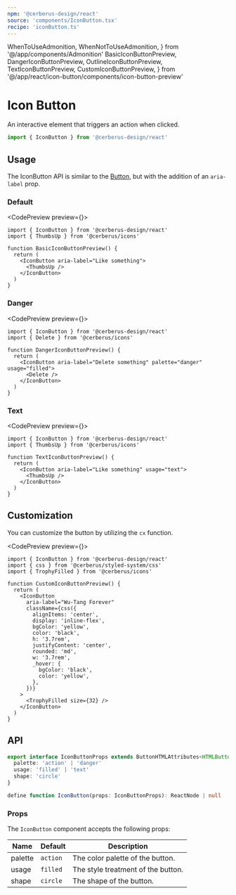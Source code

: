 ```yaml
---
npm: '@cerberus-design/react'
source: 'components/IconButton.tsx'
recipe: 'iconButton.ts'
---
```


  WhenToUseAdmonition,
  WhenNotToUseAdmonition,
} from '@/app/components/Admonition'
  BasicIconButtonPreview,
  DangerIconButtonPreview,
  OutlineIconButtonPreview,
  TextIconButtonPreview,
  CustomIconButtonPreview,
} from '@/app/react/icon-button/components/icon-button-preview'

# Icon Button

An interactive element that triggers an action when clicked.

```ts
import { IconButton } from '@cerberus-design/react'
```

<WhenToUseAdmonition description="When you need to allow the user to trigger and action using an icon." />

## Usage

The IconButton API is similar to the [Button](./button), but with the addition of an `aria-label` prop.

<WhenNotToUseAdmonition description="When you need to provide a way for the user to navigate somewhere - use a Link, TextLink, or NavMenu." />

### Default

<CodePreview preview={<BasicIconButtonPreview />}>
```tsx title="icon-button.tsx"
import { IconButton } from '@cerberus-design/react'
import { ThumbsUp } from '@cerberus/icons'

function BasicIconButtonPreview() {
  return (
    <IconButton aria-label="Like something">
      <ThumbsUp />
    </IconButton>
  )
}
```
</CodePreview>

<WhenToUseAdmonition description="When you need high priority actions or actions that are the only item on screen." />

### Danger

<CodePreview preview={<DangerIconButtonPreview />}>
```tsx title="icon-button.tsx"
import { IconButton } from '@cerberus-design/react'
import { Delete } from '@cerberus/icons'

function DangerIconButtonPreview() {
  return (
    <IconButton aria-label="Delete something" palette="danger" usage="filled">
      <Delete />
    </IconButton>
  )
}
```
</CodePreview>

<WhenToUseAdmonition description="When you need to display a high impact destructive action such as deleting items or other places where a destructive action is the priority in the UI." />

### Text

<CodePreview preview={<TextIconButtonPreview />}>
```tsx title="icon-button.tsx"
import { IconButton } from '@cerberus-design/react'
import { ThumbsUp } from '@cerberus/icons'

function TextIconButtonPreview() {
  return (
    <IconButton aria-label="Like something" usage="text">
      <ThumbsUp />
    </IconButton>
  )
}
```
</CodePreview>

<WhenToUseAdmonition description="When you need lower priority actions such as that might be used for triggering more options." />

## Customization

You can customize the button by utilizing the `cx` function.

<CodePreview preview={<CustomIconButtonPreview />}>
```tsx title="icon-button.tsx"
import { IconButton } from '@cerberus-design/react'
import { css } from '@cerberus/styled-system/css'
import { TrophyFilled } from '@cerberus/icons'

function CustomIconButtonPreview() {
  return (
    <IconButton
      aria-label="Wu-Tang Forever"
      className={css({
        alignItems: 'center',
        display: 'inline-flex',
        bgColor: 'yellow',
        color: 'black',
        h: '3.7rem',
        justifyContent: 'center',
        rounded: 'md',
        w: '3.7rem',
        _hover: {
          bgColor: 'black',
          color: 'yellow',
        },
      })}
    >
      <TrophyFilled size={32} />
    </IconButton>
  )
}
```
</CodePreview>

## API

```ts showLineNumbers=false
export interface IconButtonProps extends ButtonHTMLAttributes<HTMLButtonElement> {
  palette: 'action' | 'danger'
  usage: 'filled' | 'text'
  shape: 'circle'
}

define function IconButton(props: IconButtonProps): ReactNode | null
````

### Props

The `IconButton` component accepts the following props:

| Name     | Default | Description                                                   |
| -------- | ------- | ------------------------------------------------------------- |
| palette     | `action`   | The color palette of the button. |
| usage | `filled`    | The style treatment of the button.    |
| shape | `circle`    | The shape of the button.               |
